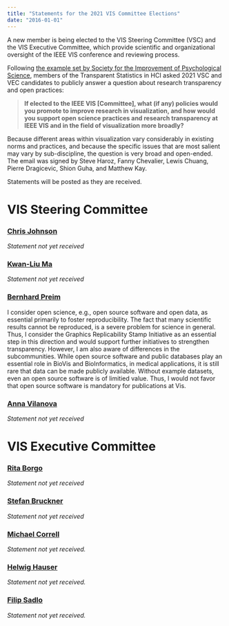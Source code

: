 ```yaml
---
title: "Statements for the 2021 VIS Committee Elections"
date: "2016-01-01"
---
```


A new member is being elected to the VIS Steering Committee (VSC) and the VIS Executive Committee, which provide scientific and organizational oversight of the IEEE VIS conference and reviewing process.

Following [the example set by Society for the Improvement of Psychological Science](https://improvingpsych.org/mission/election-statements/), members of the Transparent Statistics in HCI asked 2021 VSC and VEC candidates to publicly answer a question about research transparency and open practices: 

> **If elected to the IEEE VIS \[Committee\], what (if any) policies would you promote to improve research in visualization, and how would you support open science practices and research transparency at IEEE VIS and in the field of visualization more broadly?**

Because different areas within visualization vary considerably in existing norms and practices, and because the specific issues that are most salient may vary by sub-discipline, the question is very broad and open-ended. The email was signed by Steve Haroz, Fanny Chevalier, Lewis Chuang, Pierre Dragicevic, Shion Guha, and Matthew Kay.

Statements will be posted as they are received.

# VIS Steering Committee

### [Chris Johnson](http://ieeevis.org/year/2021/info/vsc-candidates#chris-johnson)

*Statement not yet received*

### [Kwan-Liu Ma](http://ieeevis.org/year/2021/info/vsc-candidates#kwan-li-uma)

*Statement not yet received*

### [Bernhard Preim](http://ieeevis.org/year/2021/info/vsc-candidates#bernhard-preim)

I consider open science, e.g., open source software and open data, as essential primarily to foster reproducibility. The fact that many scientific results cannot be reproduced, is a severe problem for science in general. Thus, I consider the Graphics Replicability Stamp Initiative as an essential step in this direction and would support further initiatives to strengthen transparency. However, I am also aware of differences in the subcommunities. While open source software and public databases play an essential role in BioVis and BioInformatics, in medical applications, it is still rare that data can be made publicly available. Without example datasets, even an open source software is of limitied value. Thus, I would not favor that open source software is mandatory for publications at Vis.

### [Anna Vilanova](http://ieeevis.org/year/2021/info/vsc-candidates#anna-vilanova)

*Statement not yet received*

# VIS Executive Committee

### [Rita Borgo](http://ieeevis.org/year/2021/info/vec-candidates#rita-borgo)

*Statement not yet received*

### [Stefan Bruckner](http://ieeevis.org/year/2021/info/vec-candidates#stefan-bruckner)

*Statement not yet received*

### [Michael Correll](http://ieeevis.org/year/2021/info/vec-candidates#michael-correll)

*Statement not yet received.*

### [Helwig Hauser](http://ieeevis.org/year/2021/info/vec-candidates#helwig-hauser)

*Statement not yet received.*

### [Filip Sadlo](http://ieeevis.org/year/2021/info/vec-candidates#filip-sadlo)

*Statement not yet received.*\
\
